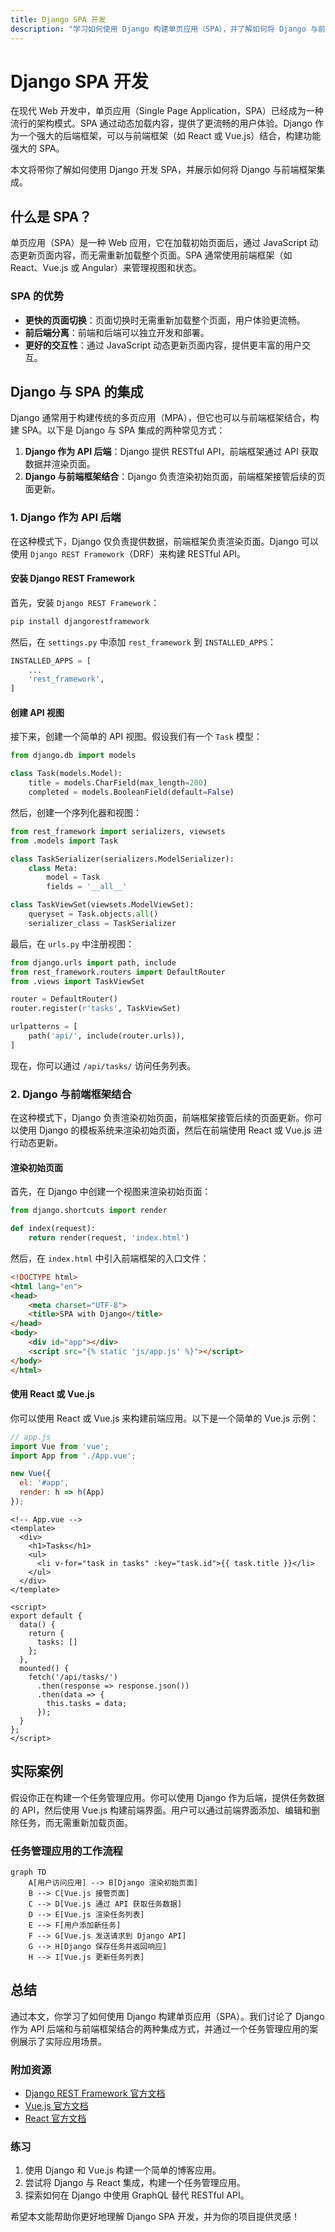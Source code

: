 ```yaml
---
title: Django SPA 开发
description: "学习如何使用 Django 构建单页应用（SPA），并了解如何将 Django 与前端框架（如 React 或 Vue.js）集成。"
---
```


# Django SPA 开发

在现代 Web 开发中，单页应用（Single Page Application，SPA）已经成为一种流行的架构模式。SPA 通过动态加载内容，提供了更流畅的用户体验。Django 作为一个强大的后端框架，可以与前端框架（如 React 或 Vue.js）结合，构建功能强大的 SPA。

本文将带你了解如何使用 Django 开发 SPA，并展示如何将 Django 与前端框架集成。

## 什么是 SPA？

单页应用（SPA）是一种 Web 应用，它在加载初始页面后，通过 JavaScript 动态更新页面内容，而无需重新加载整个页面。SPA 通常使用前端框架（如 React、Vue.js 或 Angular）来管理视图和状态。

### SPA 的优势
- **更快的页面切换**：页面切换时无需重新加载整个页面，用户体验更流畅。
- **前后端分离**：前端和后端可以独立开发和部署。
- **更好的交互性**：通过 JavaScript 动态更新页面内容，提供更丰富的用户交互。

## Django 与 SPA 的集成

Django 通常用于构建传统的多页应用（MPA），但它也可以与前端框架结合，构建 SPA。以下是 Django 与 SPA 集成的两种常见方式：

1. **Django 作为 API 后端**：Django 提供 RESTful API，前端框架通过 API 获取数据并渲染页面。
2. **Django 与前端框架结合**：Django 负责渲染初始页面，前端框架接管后续的页面更新。

### 1. Django 作为 API 后端

在这种模式下，Django 仅负责提供数据，前端框架负责渲染页面。Django 可以使用 `Django REST Framework`（DRF）来构建 RESTful API。

#### 安装 Django REST Framework

首先，安装 `Django REST Framework`：

```bash
pip install djangorestframework
```

然后，在 `settings.py` 中添加 `rest_framework` 到 `INSTALLED_APPS`：

```python
INSTALLED_APPS = [
    ...
    'rest_framework',
]
```

#### 创建 API 视图

接下来，创建一个简单的 API 视图。假设我们有一个 `Task` 模型：

```python
from django.db import models

class Task(models.Model):
    title = models.CharField(max_length=200)
    completed = models.BooleanField(default=False)
```

然后，创建一个序列化器和视图：

```python
from rest_framework import serializers, viewsets
from .models import Task

class TaskSerializer(serializers.ModelSerializer):
    class Meta:
        model = Task
        fields = '__all__'

class TaskViewSet(viewsets.ModelViewSet):
    queryset = Task.objects.all()
    serializer_class = TaskSerializer
```

最后，在 `urls.py` 中注册视图：

```python
from django.urls import path, include
from rest_framework.routers import DefaultRouter
from .views import TaskViewSet

router = DefaultRouter()
router.register(r'tasks', TaskViewSet)

urlpatterns = [
    path('api/', include(router.urls)),
]
```

现在，你可以通过 `/api/tasks/` 访问任务列表。

### 2. Django 与前端框架结合

在这种模式下，Django 负责渲染初始页面，前端框架接管后续的页面更新。你可以使用 Django 的模板系统来渲染初始页面，然后在前端使用 React 或 Vue.js 进行动态更新。

#### 渲染初始页面

首先，在 Django 中创建一个视图来渲染初始页面：

```python
from django.shortcuts import render

def index(request):
    return render(request, 'index.html')
```

然后，在 `index.html` 中引入前端框架的入口文件：

```html
<!DOCTYPE html>
<html lang="en">
<head>
    <meta charset="UTF-8">
    <title>SPA with Django</title>
</head>
<body>
    <div id="app"></div>
    <script src="{% static 'js/app.js' %}"></script>
</body>
</html>
```

#### 使用 React 或 Vue.js

你可以使用 React 或 Vue.js 来构建前端应用。以下是一个简单的 Vue.js 示例：

```javascript
// app.js
import Vue from 'vue';
import App from './App.vue';

new Vue({
  el: '#app',
  render: h => h(App)
});
```

```vue
<!-- App.vue -->
<template>
  <div>
    <h1>Tasks</h1>
    <ul>
      <li v-for="task in tasks" :key="task.id">{{ task.title }}</li>
    </ul>
  </div>
</template>

<script>
export default {
  data() {
    return {
      tasks: []
    };
  },
  mounted() {
    fetch('/api/tasks/')
      .then(response => response.json())
      .then(data => {
        this.tasks = data;
      });
  }
};
</script>
```

## 实际案例

假设你正在构建一个任务管理应用。你可以使用 Django 作为后端，提供任务数据的 API，然后使用 Vue.js 构建前端界面。用户可以通过前端界面添加、编辑和删除任务，而无需重新加载页面。

### 任务管理应用的工作流程

```mermaid
graph TD
    A[用户访问应用] --> B[Django 渲染初始页面]
    B --> C[Vue.js 接管页面]
    C --> D[Vue.js 通过 API 获取任务数据]
    D --> E[Vue.js 渲染任务列表]
    E --> F[用户添加新任务]
    F --> G[Vue.js 发送请求到 Django API]
    G --> H[Django 保存任务并返回响应]
    H --> I[Vue.js 更新任务列表]
```

## 总结

通过本文，你学习了如何使用 Django 构建单页应用（SPA）。我们讨论了 Django 作为 API 后端和与前端框架结合的两种集成方式，并通过一个任务管理应用的案例展示了实际应用场景。

### 附加资源
- [Django REST Framework 官方文档](https://www.django-rest-framework.org/)
- [Vue.js 官方文档](https://vuejs.org/)
- [React 官方文档](https://reactjs.org/)

### 练习
1. 使用 Django 和 Vue.js 构建一个简单的博客应用。
2. 尝试将 Django 与 React 集成，构建一个任务管理应用。
3. 探索如何在 Django 中使用 GraphQL 替代 RESTful API。

希望本文能帮助你更好地理解 Django SPA 开发，并为你的项目提供灵感！